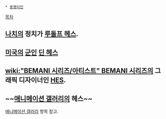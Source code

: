  * [[동명이인]]

[[목차]]

== [[나치]]의 정치가 [[루돌프 헤스]]. ==

== [[미국]]의 [[군인]] [[딘 헤스]] ==

== [[wiki:"BEMANI 시리즈/아티스트" BEMANI 시리즈]]의 그래픽 디자이너인 [[HES]]. ==

== ~~[[애니메이션 갤러리]]의 헤스~~ ==
[[애니메이션 갤러리]] 항목 참고.

